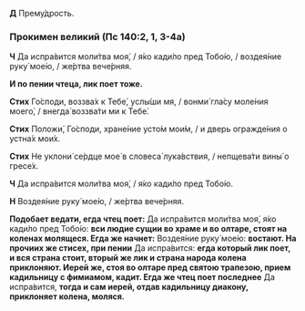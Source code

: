 **Д** Прему́дрость.

### Прокимен великий (Пс 140:2, 1, 3-4а)

**Ч** Да испра́вится моли́тва моя́, / я́ко кади́ло пред Тобо́ю, / воздея́ние руку́ мое́ю, / же́ртва вече́рняя.

**И по пении чтеца, лик поет тоже.**

**Стих** Го́споди, воззва́х к Тебе́, услы́ши мя, / вонми́ гла́су моле́ния моего́, / внегда́ воззва́ти ми к Тебе́.

**Стих** Положи́, Го́споди, хране́ние усто́м мои́м, / и дверь огражде́ния о устна́х мои́х.

**Стих** Не уклони́ се́рдце мое́ в словеса́ лука́вствия, / непщева́ти вины́ о гресе́х.

**Ч** Да испра́вится моли́тва моя́, / я́ко кади́ло пред Тобо́ю.

**Н** Воздея́ние руку́ мое́ю, / же́ртва вече́рняя.

**Подобает ведати, егда чтец поет:** Да испра́вится моли́тва моя́, я́ко кади́ло пред Тобо́ю: **вси людие сущии во храме и во олтаре, стоят на коленах молящеся. Егда же начнет:** Воздея́ние руку́ мое́ю: **востают. На прочиих же стисех, при пении** Да испра́вится: **егда который лик поет, и вся страна стоит, вторый же лик и страна народа колена приклоняют. Иерей же, стоя во олтаре пред святою трапезою, прием кадильницу с фимиамом, кадит. Егда же чтец поет последнее** Да испра́вится, **тогда и сам иерей, отдав кадильницу диакону, приклоняет колена, моляся.**
